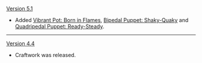 {{Change History/Header}}
[[Version 5.1]]
* Added [[Vibrant Pot: Born in Flames]], [[Bipedal Puppet: Shaky-Quaky]] and [[Quadripedal Puppet: Ready-Steady]].
----
[[Version 4.4]]
* Craftwork was released.